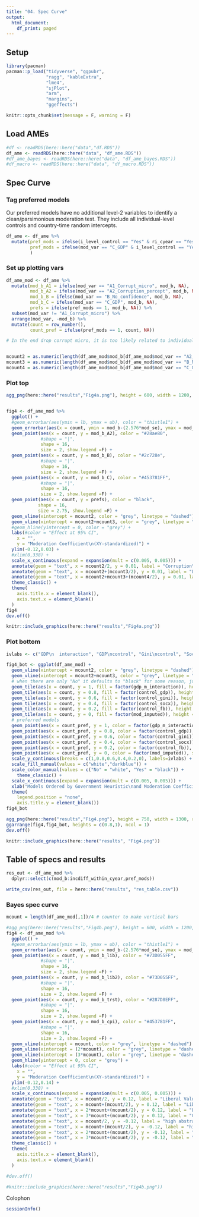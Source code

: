 ```yaml
---
title: "04. Spec Curve"
output:
  html_document:
    df_print: paged
---
```



## Setup

```r
library(pacman)
pacman::p_load("tidyverse", "ggpubr", 
               "ragg", "kableExtra", 
               "lme4", 
               "sjPlot",
               "arm",
               "margins",
               "ggeffects")

knitr::opts_chunk$set(message = F, warning = F)

```

## Load AMEs

```r
#df <- readRDS(here::here("data","df.RDS"))
df_ame <- readRDS(here::here("data", "df_ame.RDS"))
#df_ame_bayes <- readRDS(here::here("data", "df_ame_bayes.RDS"))
#df_macro <- readRDS(here::here("data", "df_macro.RDS"))

```


## Spec Curve 

### Tag preferred models

Our preferred models have no additional level-2 variables to identify a clean/parsimonious moderation test. They include all individual-level controls and country-time random intercepts.

```r
df_ame <- df_ame %>%
  mutate(pref_mods = ifelse(i_level_control == "Yes" & ri_cyear == "Yes" & ri_country == "No" & estimation == "GLM" & control_gdp == "No" & control_gini == "No" & control_socx == "No" & control_fb == "No" & mod_imputed == "No" & incdiff_within_cyear == "Yes", 1, 0),
         pref_mods = ifelse(mod_var == "C_GDP" & i_level_control == "Yes" & ri_cyear == "Yes" & ri_country == "No" & estimation == "GLM" & control_gini == "No" & control_socx == "No" & control_fb == "No" & mod_imputed == "No" & incdiff_within_cyear == "Yes", 1, pref_mods)
         )

```

### Set up plotting vars

```r
df_ame_mod <- df_ame %>%
  mutate(mod_b_A1 = ifelse(mod_var == "A1_Corrupt_micro", mod_b, NA),
         mod_b_A2 = ifelse(mod_var == "A2_Corruption_percept", mod_b, NA),
         mod_b_B = ifelse(mod_var == "B_No_confidence", mod_b, NA),
         mod_b_C = ifelse(mod_var == "C_GDP", mod_b, NA),
         prefs = ifelse(pref_mods == 1, mod_b, NA)) %>%
  subset(mod_var != "A1_Corrupt_micro") %>%
  arrange(mod_var, -mod_b) %>%
  mutate(count = row_number(),
         count_pref = ifelse(pref_mods == 1, count, NA)) 

# In the end drop corrupt micro, it is too likely related to individuals not governments


mcount2 = as.numeric(length(df_ame_mod$mod_b[df_ame_mod$mod_var == "A2_Corruption_percept"]))
mcount3 = as.numeric(length(df_ame_mod$mod_b[df_ame_mod$mod_var == "B_No_confidence"]))
mcount4 = as.numeric(length(df_ame_mod$mod_b[df_ame_mod$mod_var == "C_GDP"]))


```

### Plot top

```r


agg_png(here::here("results","Fig4a.png"), height = 600, width = 1200, res = 144)


fig4 <- df_ame_mod %>%
  ggplot() +
  #geom_errorbar(aes(ymin = lb, ymax = ub), color = "thistle1") +
  geom_errorbar(aes(x = count, ymin = mod_b-(2.576*mod_se), ymax = mod_b+(2.576*mod_se)), color = "grey", width = 0) +
  geom_point(aes(x = count, y = mod_b_A2), color = "#28ae80", 
             #shape = "|", 
             shape = 16,
             size = 2, show.legend =F) +
  geom_point(aes(x = count, y = mod_b_B), color = "#2c728e", 
             #shape = "|", 
             shape = 16,
             size = 2, show.legend =F) +
  geom_point(aes(x = count, y = mod_b_C), color = "#453781FF", 
             #shape = "|", 
             shape = 16,
             size = 2, show.legend =F) +
  geom_point(aes(x = count, y = prefs), color = "black",
            shape = 16,
            size = 2.75, show.legend =F) +
  geom_vline(xintercept = mcount2, color = "grey", linetype = "dashed") +
  geom_vline(xintercept = mcount2+mcount3, color = "grey", linetype = "dashed") +
  #geom_hline(yintercept = 0, color = "grey") +
  labs(#color = "Effect at 95% CI", 
    x = "", 
    y = "Moderation Coefficient\n(XY-standardized)") +
  ylim(-0.12,0.03) +
  #xlim(0,338) +
  scale_x_continuous(expand = expansion(mult = c(0.005, 0.005))) +
  annotate(geom = "text", x = mcount2/2, y = 0.01, label = "Corruption\nPerceptions\n(CPI)", color = "#28ae80", size = 3.5) +
  annotate(geom = "text", x = mcount2+(mcount3/2), y = 0.01, label = "Lack of Trust\n in Government\n(IVS)", color = "#2c728e", size = 3.5) +
  annotate(geom = "text", x = mcount2+mcount3+(mcount4/2), y = 0.01, label = "Lower GDP\nPer Capita\n(OECD)", color = "#453781FF", size = 3.5) +
  theme_classic() +
  theme(
    axis.title.x = element_blank(),
    axis.text.x = element_blank()
  )
fig4
dev.off()

knitr::include_graphics(here::here("results","Fig4a.png"))
```


### Plot bottom

```r
ivlabs <- c("GDP\n  interaction", "GDP\ncontrol", "Gini\ncontrol", "SocX\ncontrol", "% F.Born\ncontrol", "Imputed\nmoderator")

fig4_bot <- ggplot(df_ame_mod) +
  geom_vline(xintercept = mcount2, color = "grey", linetype = "dashed") +
  geom_vline(xintercept = mcount2+mcount3, color = "grey", linetype = "dashed") +
  # when there are only "No" it defaults to "black" for some reason, just delete them for "No" (everything but gdp and)
  geom_tile(aes(x = count, y = 1, fill = factor(gdp_m_interaction)), height = 0.133, width = 0.3) +
  geom_tile(aes(x = count, y = 0.8, fill = factor(control_gdp)), height = 0.133, width = 0.3) +
  geom_tile(aes(x = count, y = 0.6, fill = factor(control_gini)), height = 0.133, width = 0.3) +
  geom_tile(aes(x = count, y = 0.4, fill = factor(control_socx)), height = 0.133, width = 0.3) +
  geom_tile(aes(x = count, y = 0.2, fill = factor(control_fb)), height = 0.133, width = 0.3) +
  geom_tile(aes(x = count, y = 0, fill = factor(mod_imputed)), height = 0.133, width = 0.3) +
  # preferred models
  geom_point(aes(x = count_pref, y = 1, color = factor(gdp_m_interaction)), size = 7, shape = "|") +
  geom_point(aes(x = count_pref, y = 0.8, color = factor(control_gdp)), size = 7, shape = "|") +
  geom_point(aes(x = count_pref, y = 0.6, color = factor(control_gini)), size = 7, shape = "|") +
  geom_point(aes(x = count_pref, y = 0.4, color = factor(control_socx)), size = 7, shape = "|") +
  geom_point(aes(x = count_pref, y = 0.2, color = factor(control_fb)), size = 7, shape = "|") +
  geom_point(aes(x = count_pref, y = 0, color = factor(mod_imputed)), size = 7, shape = "|") +
  scale_y_continuous(breaks = c(1,0.8,0.6,0.4,0.2,0), labels=ivlabs) +
  scale_fill_manual(values = c("white","darkblue")) +
  scale_color_manual(values = c("No" = "white", "Yes" = "black")) +
    theme_classic() +
  scale_x_continuous(expand = expansion(mult = c(0.005, 0.005))) +
  xlab("Models Ordered by Government Heuristic\nand Moderation Coefficient (Y11)") +
  theme(
    legend.position = "none",
    axis.title.y = element_blank())
fig4_bot
```

```r
agg_png(here::here("results","Fig4.png"), height = 750, width = 1300, res = 144)
ggarrange(fig4,fig4_bot, heights = c(0.8,1), ncol = 1)
dev.off()

knitr::include_graphics(here::here("results", "Fig4.png"))
```
## Table of specs and results

```r
res_out <- df_ame_mod %>%
  dplyr::select(c(mod_b:incdiff_within_cyear,pref_mods))

write_csv(res_out, file = here::here("results", "res_table.csv"))
```

### Bayes spec curve

```r
mcount = length(df_ame_mod[,1])/4 # counter to make vertical bars

#agg_png(here::here("results","Fig4b.png"), height = 600, width = 1200, res = 144)
fig4 <- df_ame_mod %>%
  ggplot() +
  #geom_errorbar(aes(ymin = lb, ymax = ub), color = "thistle1") +
  geom_errorbar(aes(x = count, ymin = mod_b-(2.576*mod_se), ymax = mod_b+(2.576*mod_se)), color = "grey", width = 0) +
  geom_point(aes(x = count, y = mod_b_lib), color = "#73D055FF", 
             #shape = "|", 
             shape = 16,
             size = 2, show.legend =F) +
  geom_point(aes(x = count, y = mod_b_lib2), color = "#73D055FF", 
             #shape = "|", 
             shape = 16,
             size = 2, show.legend =F) +
  geom_point(aes(x = count, y = mod_b_trst), color = "#287D8EFF", 
             #shape = "|", 
             shape = 16,
             size = 2, show.legend =F) +
  geom_point(aes(x = count, y = mod_b_cpi), color = "#453781FF", 
             #shape = "|", 
             shape = 16,
             size = 2, show.legend =F) + 
  geom_vline(xintercept = mcount, color = "grey", linetype = "dashed") +
  geom_vline(xintercept = (2*mcount), color = "grey", linetype = "dashed") +
  geom_vline(xintercept = (3*mcount), color = "grey", linetype = "dashed") +
  geom_hline(yintercept = 0, color = "grey") +
  labs(#color = "Effect at 95% CI", 
    x = "", 
    y = "Moderation Coefficient\n(XY-standardized)") +
  ylim(-0.12,0.14) +
  #xlim(0,338) +
  scale_x_continuous(expand = expansion(mult = c(0.005, 0.005))) +
  annotate(geom = "text", x = mcount/2, y = 0.12, label = "Liberal Values I\ngov v private\nbusinesses", color = "#73D055FF", size = 3) +
  annotate(geom = "text", x = mcount+(mcount/2), y = 0.12, label = "Liberal Values II\ngov v individual\nresponsible", color = "#73D055FF", size = 3) +
  annotate(geom = "text", x = 2*mcount+(mcount/2), y = 0.12, label = "Lack of Trust\n in Government\n ", color = "#287D8EFF", size = 3) +
  annotate(geom = "text", x = 3*mcount+(mcount/2), y = 0.12, label = "Corruption Perceptions\n \n ", color = "#453781FF", size = 3) +
  annotate(geom = "text", x = mcount/2, y = -0.12, label = "high abstraction", color = "grey50", size = 2.2, fontface = 'italic') +
  annotate(geom = "text", x = mcount+(mcount/2), y = -0.12, label = "high abstraction", color = "grey50", size = 2.2, fontface = 'italic') +
  annotate(geom = "text", x = 2*mcount+(mcount/2), y = -0.12, label = "medium abstraction", color = "grey50", size = 2.2, fontface = 'italic') +
  annotate(geom = "text", x = 3*mcount+(mcount/2), y = -0.12, label = "low abstraction", color = "grey50", size = 2.2, fontface = 'italic') +
  theme_classic() +
  theme(
    axis.title.x = element_blank(),
    axis.text.x = element_blank()
  )

#dev.off()

#knitr::include_graphics(here::here("results","Fig4b.png"))
```

Colophon

```r
sessionInfo()
```
